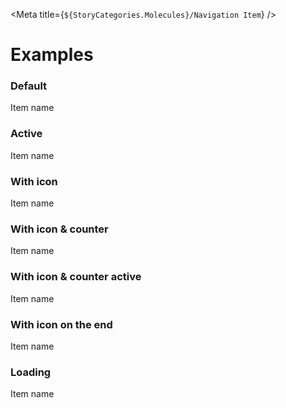 
<Meta title={`${StoryCategories.Molecules}/Navigation Item`} />

<NavigationItemDocs />

# Examples

### Default

<Canvas>
    <div class="flex justify-center">
        <p-navigation-item href="https://google.com" target="_GOOGLE">
            Item name
        </p-navigation-item>
    </div>
</Canvas>

### Active

<Canvas>
    <div class="flex justify-center">
        <p-navigation-item active>Item name</p-navigation-item>
    </div>
</Canvas>

### With icon

<Canvas>
    <div class="flex justify-center">
        <p-navigation-item icon="person" counter={0}>Item name</p-navigation-item>
    </div>
</Canvas>

### With icon & counter

<Canvas>
    <div class="flex justify-center">
        <p-navigation-item icon="person" counter={10}>
            Item name
        </p-navigation-item>
    </div>
</Canvas>

### With icon & counter active

<Canvas>
    <div class="flex justify-center">
        <p-navigation-item icon="person" counter={10} active>
            Item name
        </p-navigation-item>
    </div>
</Canvas>

### With icon on the end 

<Canvas>
    <div class="flex justify-center">
        <p-navigation-item icon="person" icon-position="end">
            Item name
        </p-navigation-item>
    </div>
</Canvas>

### Loading

<Canvas>
    <div class="flex justify-center">
        <p-navigation-item icon="person" icon-position="end" loading={true}>
            Item name
        </p-navigation-item>
    </div>
</Canvas>
